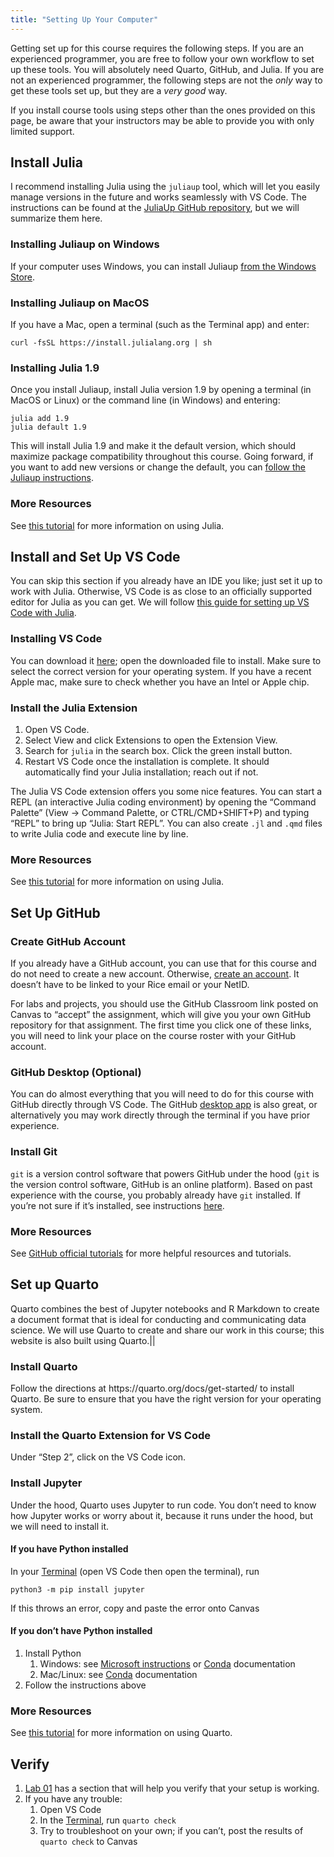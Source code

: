 ```yaml
---
title: "Setting Up Your Computer"
---
```


Getting set up for this course requires the following steps.
If you are an experienced programmer, you are free to follow your own workflow to set up these tools.
You will absolutely need Quarto, GitHub, and Julia.
If you are not an experienced programmer, the following steps are not the _only_ way to get these tools set up, but they are a _very good_ way.

If you install course tools using steps other than the ones provided on this page, be aware that your instructors may be able to provide you with only limited support.

## Install Julia

I recommend installing Julia using the `juliaup` tool, which will let you easily manage versions in the future and works seamlessly with VS Code.
The instructions can be found at the [JuliaUp GitHub repository](https://github.com/JuliaLang/juliaup), but we will summarize them here.

### Installing Juliaup on Windows

If your computer uses Windows, you can install Juliaup [from the Windows Store](https://www.microsoft.com/store/apps/9NJNWW8PVKMN).

### Installing Juliaup on MacOS

If you have a Mac, open a terminal (such as the Terminal app) and enter:
```shell
curl -fsSL https://install.julialang.org | sh
```

### Installing Julia 1.9

Once you install Juliaup, install Julia version 1.9 by opening a terminal (in MacOS or Linux) or the command line (in Windows) and entering:
```shell
julia add 1.9
julia default 1.9
```

This will install Julia 1.9 and make it the default version, which should maximize package compatibility throughout this course.
Going forward, if you want to add new versions or change the default, you can [follow the Juliaup instructions](https://github.com/JuliaLang/juliaup#using-juliaup).

### More Resources

See [this tutorial](tutorials/julia-basics.qmd) for more information on using Julia.

## Install and Set Up VS Code

You can skip this section if you already have an IDE you like; just set it up to work with Julia.
Otherwise, VS Code is as close to an officially supported editor for Julia as you can get.
We will follow [this guide for setting up VS Code with Julia](https://www.julia-vscode.org/docs/dev/gettingstarted/).

### Installing VS Code

You can download it [here](https://code.visualstudio.com/download); open the downloaded file to install.
Make sure to select the correct version for your operating system.
If you have a recent Apple mac, make sure to check whether you have an Intel or Apple chip.

### Install the Julia Extension

1. Open VS Code. 
2. Select View and click Extensions to open the Extension View. 
3. Search for `julia` in the search box. Click the green install button.
4. Restart VS Code once the installation is complete. It should automatically find your Julia installation; reach out if not.

The Julia VS Code extension offers you some nice features.
You can start a REPL (an interactive Julia coding environment) by opening the "Command Palette" (View -> Command Palette, or CTRL/CMD+SHIFT+P) and typing "REPL" to bring up "Julia: Start REPL". 
You can also create `.jl` and `.qmd` files to write Julia code and execute line by line.

### More Resources

See [this tutorial](tutorials/julia-basics.qmd) for more information on using Julia.

## Set Up GitHub

### Create GitHub Account

If you already have a GitHub account, you can use that for this course and do not need to create a new account.
Otherwise, [create an account](https://github.com/join). It doesn't have to be linked to your Rice email or your NetID.

For labs and projects, you should use the GitHub Classroom link posted on Canvas to "accept" the assignment, which will give you your own GitHub repository for that assignment.
The first time you click one of these links, you will need to link your place on the course roster with your GitHub account.

### GitHub Desktop (Optional)

You can do almost everything that you will need to do for this course with GitHub directly through VS Code.
The GitHub [desktop app](https://desktop.github.com/) is also great, or alternatively you may work directly through the terminal if you have prior experience.

### Install Git

`git` is a version control software that powers GitHub under the hood (`git` is the version control software, GitHub is an online platform).
Based on past experience with the course, you probably already have `git` installed.
If you're not sure if it's installed, see instructions [here](https://github.com/git-guides/install-git).

### More Resources

See [GitHub official tutorials](tutorials/github.qmd) for more helpful resources and tutorials.

## Set up Quarto

Quarto combines the best of Jupyter notebooks and R Markdown to create a document format that is ideal for conducting and communicating data science.
We will use Quarto to create and share our work in this course; this website is also built using Quarto.||

### Install Quarto

Follow the directions at https://quarto.org/docs/get-started/ to install Quarto.
Be sure to ensure that you have the right version for your operating system.

### Install the Quarto Extension for VS Code

Under "Step 2", click on the VS Code icon.

### Install Jupyter

Under the hood, Quarto uses Jupyter to run code.
You don't need to know how Jupyter works or worry about it, because it runs under the hood, but we will need to install it.

#### If you have Python installed

In your [Terminal](https://code.visualstudio.com/docs/terminal/basics) (open VS Code then open the terminal), run

```shell
python3 -m pip install jupyter
```

If this throws an error, copy and paste the error onto Canvas

#### If you don't have Python installed

1. Install Python
    1. Windows: see [Microsoft instructions](https://learn.microsoft.com/en-us/windows/python/beginners) or [Conda](https://docs.conda.io/en/latest/miniconda.html) documentation
    1. Mac/Linux: see [Conda](https://docs.conda.io/en/latest/miniconda.html) documentation
1. Follow the instructions above

### More Resources

See [this tutorial](tutorials/quarto.qmd) for more information on using Quarto.

## Verify

1. [Lab 01](labs/lab01/instructions.qmd) has a section that will help you verify that your setup is working.
1. If you have any trouble:
    1. Open VS Code
    1. In the [Terminal](https://code.visualstudio.com/docs/terminal/basics), run `quarto check`
    1. Try to troubleshoot on your own; if you can't, post the results of `quarto check` to Canvas